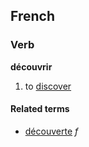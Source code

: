==French==
===Verb===
'''découvrir'''

# to [[discover]]

====Related terms====
*[[découverte]] ''f''